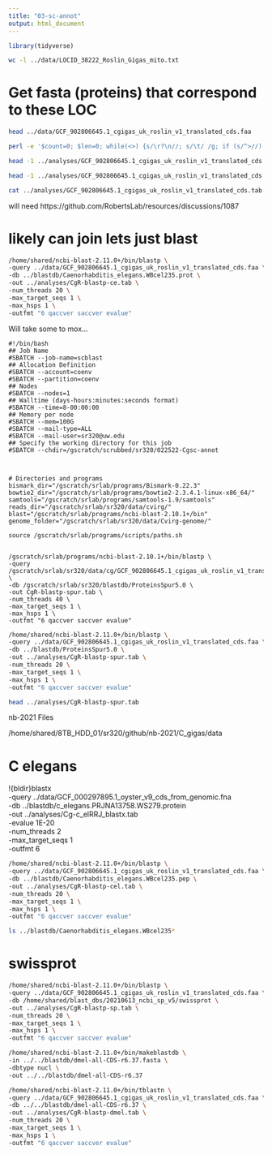 ```yaml
---
title: "03-sc-annot"
output: html_document
---
```


```r
library(tidyverse)
```

```bash
wc -l ../data/LOCID_38222_Roslin_Gigas_mito.txt
```

# Get fasta (proteins) that correspond to these LOC


```bash
head ../data/GCF_902806645.1_cgigas_uk_roslin_v1_translated_cds.faa
```

```bash
perl -e '$count=0; $len=0; while(<>) {s/\r?\n//; s/\t/ /g; if (s/^>//) { if ($. != 1) {print "\n"} s/ |$/\t/; $count++; $_ .= "\t";} else {s/ //g; $len += length($_)} print $_;} print "\n"; warn "\nConverted $count FASTA records in $. lines to tabular format\nTotal sequence length: $len\n\n";' ../data/GCF_902806645.1_cgigas_uk_roslin_v1_translated_cds.faa > ../analyses/GCF_902806645.1_cgigas_uk_roslin_v1_translated_cds.tab
```


```bash
head -1 ../analyses/GCF_902806645.1_cgigas_uk_roslin_v1_translated_cds.tab
```


```bash
head -1 ../analyses/GCF_902806645.1_cgigas_uk_roslin_v1_translated_cds.tab | awk '{print $2}' | sed 's/\[gene=//g' | sed 's/\]//g' 
```

```bash
cat ../analyses/GCF_902806645.1_cgigas_uk_roslin_v1_translated_cds.tab | awk '{print $2, $1}' | sed 's/\[gene=//g' | sed 's/\]//g' > ../analyses/LOC_Acc.tab
```







will need https://github.com/RobertsLab/resources/discussions/1087






# likely can join lets just blast


```bash
/home/shared/ncbi-blast-2.11.0+/bin/blastp \
-query ../data/GCF_902806645.1_cgigas_uk_roslin_v1_translated_cds.faa \
-db ../blastdb/Caenorhabditis_elegans.WBcel235.prot \
-out ../analyses/CgR-blastp-ce.tab \
-num_threads 20 \
-max_target_seqs 1 \
-max_hsps 1 \
-outfmt "6 qaccver saccver evalue"
```



Will take some to mox...

```
#!/bin/bash
## Job Name
#SBATCH --job-name=scblast
## Allocation Definition
#SBATCH --account=coenv
#SBATCH --partition=coenv
## Nodes
#SBATCH --nodes=1
## Walltime (days-hours:minutes:seconds format)
#SBATCH --time=8-00:00:00
## Memory per node
#SBATCH --mem=100G
#SBATCH --mail-type=ALL
#SBATCH --mail-user=sr320@uw.edu
## Specify the working directory for this job
#SBATCH --chdir=/gscratch/scrubbed/sr320/022522-Cgsc-annot



# Directories and programs
bismark_dir="/gscratch/srlab/programs/Bismark-0.22.3"
bowtie2_dir="/gscratch/srlab/programs/bowtie2-2.3.4.1-linux-x86_64/"
samtools="/gscratch/srlab/programs/samtools-1.9/samtools"
reads_dir="/gscratch/srlab/sr320/data/cvirg/"
blast="/gscratch/srlab/programs/ncbi-blast-2.10.1+/bin"
genome_folder="/gscratch/srlab/sr320/data/Cvirg-genome/"

source /gscratch/srlab/programs/scripts/paths.sh


/gscratch/srlab/programs/ncbi-blast-2.10.1+/bin/blastp \
-query /gscratch/srlab/sr320/data/cg/GCF_902806645.1_cgigas_uk_roslin_v1_translated_cds.faa \
-db /gscratch/srlab/sr320/blastdb/ProteinsSpur5.0 \
-out CgR-blastp-spur.tab \
-num_threads 40 \
-max_target_seqs 1 \
-max_hsps 1 \
-outfmt "6 qaccver saccver evalue"
```


```bash
/home/shared/ncbi-blast-2.11.0+/bin/blastp \
-query ../data/GCF_902806645.1_cgigas_uk_roslin_v1_translated_cds.faa \
-db ../blastdb/ProteinsSpur5.0 \
-out ../analyses/CgR-blastp-spur.tab \
-num_threads 20 \
-max_target_seqs 1 \
-max_hsps 1 \
-outfmt "6 qaccver saccver evalue"
```
```bash
head ../analyses/CgR-blastp-spur.tab 
```

nb-2021 Files

/home/shared/8TB_HDD_01/sr320/github/nb-2021/C_gigas/data

# C elegans

!{bldir}blastx \
-query ../data/GCF_000297895.1_oyster_v9_cds_from_genomic.fna \
-db ../blastdb/c_elegans.PRJNA13758.WS279.protein  \
-out ../analyses/Cg-c_elRRJ_blastx.tab \
-evalue 1E-20 \
-num_threads 2 \
-max_target_seqs 1 \
-outfmt 6

```bash
/home/shared/ncbi-blast-2.11.0+/bin/blastp \
-query ../data/GCF_902806645.1_cgigas_uk_roslin_v1_translated_cds.faa \
-db ../blastdb/Caenorhabditis_elegans.WBcel235.pep \
-out ../analyses/CgR-blastp-cel.tab \
-num_threads 20 \
-max_target_seqs 1 \
-max_hsps 1 \
-outfmt "6 qaccver saccver evalue"
```
```bash
ls ../blastdb/Caenorhabditis_elegans.WBcel235*
```
# swissprot 


```bash
/home/shared/ncbi-blast-2.11.0+/bin/blastp \
-query ../data/GCF_902806645.1_cgigas_uk_roslin_v1_translated_cds.faa \
-db /home/shared/blast_dbs/20210613_ncbi_sp_v5/swissprot \
-out ../analyses/CgR-blastp-sp.tab \
-num_threads 20 \
-max_target_seqs 1 \
-max_hsps 1 \
-outfmt "6 qaccver saccver evalue"
```

```bash


/home/shared/ncbi-blast-2.11.0+/bin/makeblastdb \
-in ../../blastdb/dmel-all-CDS-r6.37.fasta \
-dbtype nucl \
-out ../../blastdb/dmel-all-CDS-r6.37
```
```bash
/home/shared/ncbi-blast-2.11.0+/bin/tblastn \
-query ../data/GCF_902806645.1_cgigas_uk_roslin_v1_translated_cds.faa \
-db ../../blastdb/dmel-all-CDS-r6.37 \
-out ../analyses/CgR-blastp-dmel.tab \
-num_threads 20 \
-max_target_seqs 1 \
-max_hsps 1 \
-outfmt "6 qaccver saccver evalue"
```



